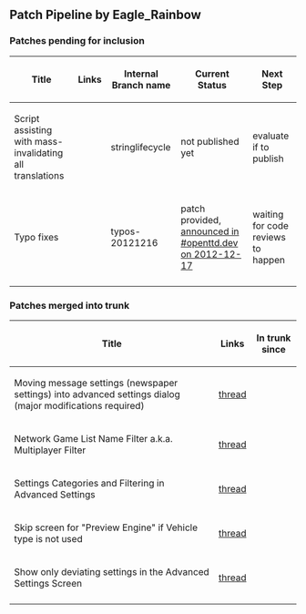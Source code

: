 == Patch Pipeline by Eagle_Rainbow ==

=== Patches pending for inclusion ===

{| class="wikitable"
|-
! Title !! Links !! Internal Branch name !! Current Status !! Next Step
|-
| Script assisting with mass-invalidating all translations || || stringlifecycle || not published yet || evaluate if to publish 
|-
| Typo fixes || {{en/Flyspray|5394}} || typos-20121216 || patch provided, [https://webster.openttdcoop.org/index.php?channel=openttd.dev&date=1355702400 announced in #openttd.dev on 2012-12-17] || waiting for code reviews to happen 
|-
|}

=== Patches merged into trunk ===

{| class="wikitable"
|-
! Title !! Links !! In trunk since
|-
| Moving message settings (newspaper settings) into advanced settings dialog (major modifications required) || [http://www.tt-forums.net/viewtopic.php?f=32&t=63164#p1053552 thread] {{en/Flyspray|5361}} || {{en/Revision|24845}}
|-
| Network Game List Name Filter a.k.a. Multiplayer Filter || [http://www.tt-forums.net/viewtopic.php?f=33&t=59329 thread] {{en/Flyspray|3852}} || {{en/Revision|24769}}
|-
| Settings Categories and Filtering in Advanced Settings || [http://www.tt-forums.net/viewtopic.php?f=32&t=63164 thread] {{en/Flyspray|5355}} || {{en/Revision|24671}}
|-
| Skip screen for "Preview Engine" if Vehicle type is not used || [http://www.tt-forums.net/viewtopic.php?f=32&t=63153 thread] || {{en/Revision|24660}}
|-
| Show only deviating settings in the Advanced Settings Screen || [http://www.tt-forums.net/viewtopic.php?f=32&t=62958 thread] || {{en/Revision|24647}}
|-
|}